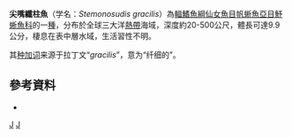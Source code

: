 {{Speciesbox 
| taxon = Stemonosudis gracilis
| status = LC
| status_system = IUCN3.1
| authority =  [[Ege|Ege]], 1933
| synonyms = *''Macroparalepis gracilis '',Ege, 1933
|}}

'''尖嘴纖柱魚'''（学名：''Stemonosudis gracilis''）為[[輻鰭魚綱|輻鰭魚綱]][[仙女魚目|仙女魚目]][[帆蜥魚亞目|帆蜥魚亞目]][[魣蜥魚科|魣蜥魚科]]的一[[種|種]]，分布於全球三大洋[[熱帶|熱帶]]海域，深度約20-500公尺，體長可達9.9公分，棲息在表中層水域，生活習性不明。

其[[种加词|种加词]]来源于拉丁文“''gracilis''”，意为“纤细的”。

==參考資料==
*{{FishBase_species|genus=Stemonosudis|species=gracilis|year=2016|month=7}}

{{Taxonbar|from=Q2312859}}

[[Category:纖柱魚屬|J]]
[[Category:1933年描述的鱼类|J]]